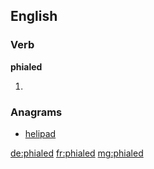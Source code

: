 ==English==

===Verb===
'''phialed'''

# {{past of|phial}}

===Anagrams===
* [[helipad#English|helipad]]

[[de:phialed]]
[[fr:phialed]]
[[mg:phialed]]